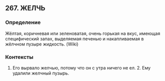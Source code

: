 ## 267. ЖЕЛЧЬ
### Определение
Жёлтая, коричневая или зеленоватая, очень горькая на вкус, имеющая специфический запах, выделяемая печенью и накапливаемая в жёлчном пузыре жидкость.  (Wiki)

### Контексты
1. Его вырвало желчью, потому что он с утра ничего не ел. 2. Ему удалили желчный пузырь.

